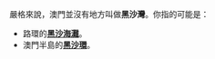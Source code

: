 嚴格來說，澳門並沒有地方叫做'''黑沙灣'''。你指的可能是：
*路環的'''[[黑沙海灘|黑沙海灘]]'''。
*澳門半島的'''[[黑沙環|黑沙環]]'''。

{{disambig|Cat=三字中国地名消歧义}}